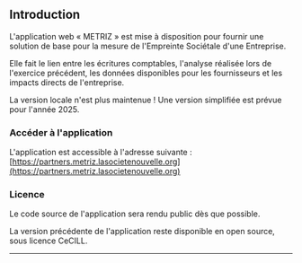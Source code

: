 ## Introduction

L'application web « METRIZ » est mise à disposition pour fournir une solution de base pour la mesure de l'Empreinte Sociétale d'une Entreprise.

Elle fait le lien entre les écritures comptables, l'analyse réalisée lors de l'exercice précédent, les données disponibles pour les fournisseurs et les impacts directs de l'entreprise.

La version locale n'est plus maintenue ! Une version simplifiée est prévue pour l'année 2025.

### Accéder à l'application 

L'application est accessible à l'adresse suivante : [https://partners.metriz.lasocietenouvelle.org](https://partners.metriz.lasocietenouvelle.org)

### Licence

Le code source de l'application sera rendu public dès que possible.

La version précédente de l'application reste disponible en open source, sous licence CeCILL.


---
